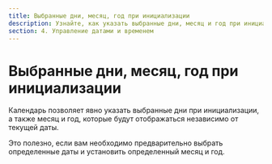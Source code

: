 ```yaml
---
title: Выбранные дни, месяц, год при инициализации
description: Узнайте, как указать выбранные дни, месяц и год при инициализации календаря. Настройте календарь в соответствии с вашими потребностями.
section: 4. Управление датами и временем
---
```


# Выбранные дни, месяц, год при инициализации

Календарь позволяет явно указать выбранные дни при инициализации, а также месяц и год, которые будут отображаться независимо от текущей даты.

Это полезно, если вам необходимо предварительно выбрать определенные даты и установить определенный месяц и год.

<Sandbox example="date-management-selected-days-month-year" />
